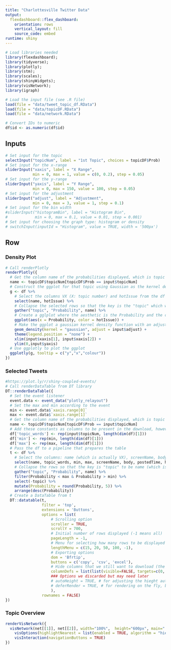 ```yaml
---
title: "Charlottesville Twitter Data"
output: 
  flexdashboard::flex_dashboard:
    orientation: rows
    vertical_layout: fill
    source_code: embed
runtime: shiny
---
```


```r
# Load libraries needed
library(flexdashboard); 
library(tidyverse); 
library(plotly); 
library(stm); 
library(scales);
library(shinyWidgets);
library(visNetwork);
library(igraph)

# Load the input file (see .R file)
load(file = "data/tweet_topic_df.RData")
load(file = "data/topicDF.RData")
load(file = "data/network.RData")

# Convert IDs to numeric
df$id <- as.numeric(df$id)
```

Inputs {.sidebar}
-------------------------------------

```r
# Set input for the topic
selectInput("topicNum", label = "1st Topic", choices = topicDF$Prob)
# Set input for the x-range
sliderInput("xaxis", label = "X Range",
            min = 0, max = 1, value = c(0, 0.2), step = 0.05)
# Set input for the y-range
sliderInput("yaxis", label = "Y Range",
            min = 0, max = 150, value = 100, step = 0.05)
# Set input for the adjustment
sliderInput("adjust", label = "Adjustment",
            min = 0, max = 3, value = 1, step = 0.1)
# Set input for the bin width
#sliderInput("histogramBin", label = "Histogram Bin",
#            min = 0, max = 0.1, value = 0.01, step = 0.001)
# Set input for choosing the graph type: histogram or density
# switchInput(inputId = "Histogram", value = TRUE, width = '500px')
```

Row {.tabset .tabset-fade}
-------------------------------------
    
### Density Plot

```r
# Call renderPlotly
renderPlotly({
  # Get the column name of the probabilities displayed, which is topic number VX, and X is an int
  name <- topicDF$topicNum[topicDF$Prob == input$topicNum]
  # Construct the ggplot for that topic using Gaussian as the kernel density
  g <- df %>%
    # Select the columns VX (X: topic number) and hotIssue from the df
    select(name, hotIssue) %>%
    # Collapse the selected rows so that the key is the "topic" which would be the name (which is the topic number VX), and the "Probability" is the value
    gather("topic", "Probability", name) %>%
    # Create a gglplot where the aesthetic is the Probability and the color is the hotIssue
    ggplot(aes(x = Probability, color = hotIssue)) +
    # Make the ggplot a gaussian kernel density function with an adjustment
    geom_density(kernel = "gaussian", adjust = input$adjust) +
    theme(legend.position = "none") +
    xlim(input$xaxis[1], input$xaxis[2]) +
    ylim(0,input$yaxis)
  # Use ggplotly to plot the ggplot
  ggplotly(g, tooltip = c("y","x","colour"))
})
```

### Selected Tweets

```r
#https://plot.ly/r/shiny-coupled-events/
# Call renderDataTable from DT library
DT::renderDataTable({
  # Set the event listener
  event.data <- event_data("plotly_relayout")
  # Set the max and min according to the event
  min <- event.data$`xaxis.range[0]`
  max <- event.data$`xaxis.range[1]`
  # Get the column name of the probabilities displayed, which is topic number VX, and X is an int
  name <- topicDF$topicNum[topicDF$Prob == input$topicNum]
  # Add these constants as columns to be present in the download, however, they will be invisible in the DT, using the columnDefs option
  df['topic_words'] <- rep(input$topicNum, length(dim(df)[1]))
  df['min'] <- rep(min, length(dim(df)[1]))
  df['max'] <- rep(max, length(dim(df)[1]))
  # Pass the df to a pipeline that prepares the table
  t <- df %>%
    # Select the columns: name (which is actually VX), screenName, body, postedTime, hostIssue, local
    select(name, topic_words, min, max, screenName, body, postedTime, hotIssue, local) %>%
    # Collapse the rows so that the key is "topic" to be name (which is the topic number VX), and the "Probability" is the value
    gather("topic", "Probability", name) %>%
    filter(Probability < max & Probability > min) %>%
    select(-topic) %>%
    mutate(Probability = round(Probability, 5)) %>%
    arrange(desc(Probability))
  # Create a DataTable from t
  DT::datatable(t, 
                filter = 'top', 
                extensions = 'Buttons',
                options = list(
                    # Scrolling option
                    scroller = TRUE,
                    scrollY = 700,
                    # Initial number of rows displayed (-1 means all)
                    pageLength = -1,
                    # Menu for selecting how many rows to be displayed
                    lengthMenu = c(15, 20, 50, 100, -1),
                    # Exporting options
                    dom = 'Bfrtip',
                    buttons = c('copy', 'csv', 'excel'),
                    # Hide columns that we still want to download (the columns can be mentioned by numbers not names)
                    columnDefs = list(list(visible=FALSE, targets=c(0, 1, 2)))
                    ### Options we discarded but may need later
                    # autoHeight = TRUE, # for adjusting the hieght automatically, but it didn't work
                    # deferRender = TRUE, # for rendering on the fly, but seems not to have much effect
                    ),
                rownames = FALSE)
})
```

### Topic Overview

```r
renderVisNetwork({
  visNetwork(net[[1]], net[[2]], width="100%",  height="600px", main=" ") %>%   
    visOptions(highlightNearest = list(enabled = TRUE, algorithm = "hierarchical")) %>%
    visInteraction(navigationButtons = TRUE) 
})
```